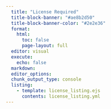 ```yaml
---
  title: "License Required"
  title-block-banner: "#ae8b2d50"
  title-block-banner-color: "#2e2e36"
  format:
    html:
      toc: false
      page-layout: full
  editor: visual
  execute:
    echo: false
  markdown: 
  editor_options: 
  chunk_output_type: console
  listing:
    - template: license_listing.ejs
      contents: license_listing.yml
---
```


